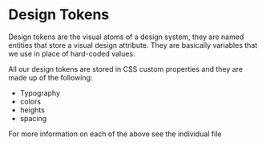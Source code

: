 
<Meta title="DESIGN TOKENS/Introduction" />

# Design Tokens

Design tokens are the visual atoms of a design system, they are named entities that store a visual design attribute. They are basically variables that we use in place of hard-coded values.

All our design tokens are stored in CSS custom properties and they are made up of the following:

- Typography
- colors
- heights
- spacing

For more information on each of the above see the individual file
